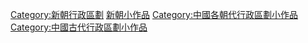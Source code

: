 {{Hiddencat}}
[[Category:新朝行政區劃|Category:新朝行政區劃]]
[[Category:新朝小作品|]]
[[Category:中國各朝代行政區劃小作品|Category:中國各朝代行政區劃小作品]]
[[Category:中國古代行政區劃小作品|Category:中國古代行政區劃小作品]]